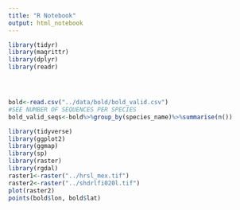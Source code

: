 ---
title: "R Notebook"
output: html_notebook
---


```{r, echo=FALSE, message=FALSE, warning=FALSE}
library(tidyr)
library(magrittr)
library(dplyr)
library(readr)




bold<-read.csv("../data/bold/bold_valid.csv")
#SEE NUMBER OF SEQUENCES PER SPECIES
bold_valid_seqs<-bold%>%group_by(species_name)%>%summarise(n())
```

```{r, echo=FALSE, message=FALSE, warning=FALSE}
library(tidyverse)
library(ggplot2)
library(ggmap)
library(sp)
library(raster)
library(rgdal)
raster1<-raster("../hrsl_mex.tif")
raster2<-raster("../shdrlfi020l.tif")
plot(raster2)
points(bold$lon, bold$lat)
```


